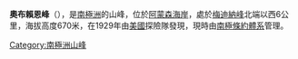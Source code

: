 {{Coord|85|28|S|156|42|W||display=title}}

'''奧布賴恩峰'''（{{lang-en|O'Brien Peak}}），是[[南極洲|南極洲]]的山峰，位於[[阿蒙森海岸|阿蒙森海岸]]，處於[[梅迪納峰|梅迪納峰]]北端以西6公里，海拔高度670米，在1929年由[[美國|美國]]探險隊發現，現時由[[南極條約體系|南極條約體系]]管理。

{{Antarctica-geo-stub}}
[[Category:南極洲山峰|Category:南極洲山峰]]